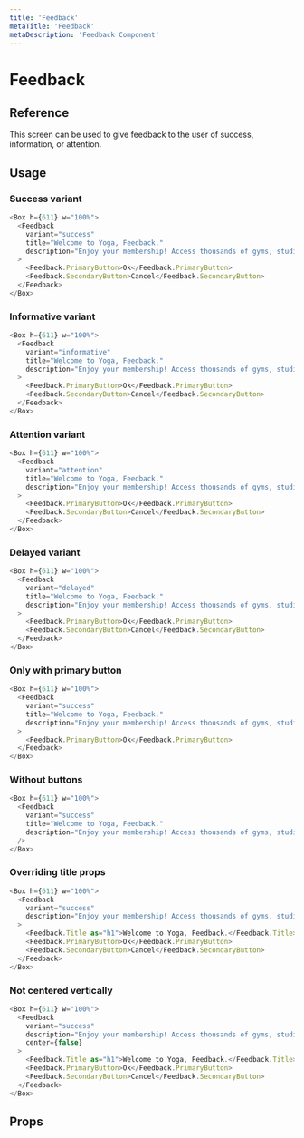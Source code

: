 ```yaml
---
title: 'Feedback'
metaTitle: 'Feedback'
metaDescription: 'Feedback Component'
---
```


# Feedback

## Reference

This screen can be used to give feedback to the user of success, information, or attention.

## Usage

### Success variant

```javascript
<Box h={611} w="100%">
  <Feedback
    variant="success"
    title="Welcome to Yoga, Feedback."
    description="Enjoy your membership! Access thousands of gyms, studios and wellness  app."
  >
    <Feedback.PrimaryButton>Ok</Feedback.PrimaryButton>
    <Feedback.SecondaryButton>Cancel</Feedback.SecondaryButton>
  </Feedback>
</Box>
```

### Informative variant

```javascript
<Box h={611} w="100%">
  <Feedback
    variant="informative"
    title="Welcome to Yoga, Feedback."
    description="Enjoy your membership! Access thousands of gyms, studios and wellness  app."
  >
    <Feedback.PrimaryButton>Ok</Feedback.PrimaryButton>
    <Feedback.SecondaryButton>Cancel</Feedback.SecondaryButton>
  </Feedback>
</Box>
```

### Attention variant

```javascript
<Box h={611} w="100%">
  <Feedback
    variant="attention"
    title="Welcome to Yoga, Feedback."
    description="Enjoy your membership! Access thousands of gyms, studios and wellness  app."
  >
    <Feedback.PrimaryButton>Ok</Feedback.PrimaryButton>
    <Feedback.SecondaryButton>Cancel</Feedback.SecondaryButton>
  </Feedback>
</Box>
```

### Delayed variant

```javascript
<Box h={611} w="100%">
  <Feedback
    variant="delayed"
    title="Welcome to Yoga, Feedback."
    description="Enjoy your membership! Access thousands of gyms, studios and wellness  app."
  >
    <Feedback.PrimaryButton>Ok</Feedback.PrimaryButton>
    <Feedback.SecondaryButton>Cancel</Feedback.SecondaryButton>
  </Feedback>
</Box>
```

### Only with primary button

```javascript
<Box h={611} w="100%">
  <Feedback
    variant="success"
    title="Welcome to Yoga, Feedback."
    description="Enjoy your membership! Access thousands of gyms, studios and wellness  app."
  >
    <Feedback.PrimaryButton>Ok</Feedback.PrimaryButton>
  </Feedback>
</Box>
```

### Without buttons

```javascript
<Box h={611} w="100%">
  <Feedback
    variant="success"
    title="Welcome to Yoga, Feedback."
    description="Enjoy your membership! Access thousands of gyms, studios and wellness  app."
  />
</Box>
```

### Overriding title props

```javascript
<Box h={611} w="100%">
  <Feedback
    variant="success"
    description="Enjoy your membership! Access thousands of gyms, studios and wellness  app."
  >
    <Feedback.Title as="h1">Welcome to Yoga, Feedback.</Feedback.Title>
    <Feedback.PrimaryButton>Ok</Feedback.PrimaryButton>
    <Feedback.SecondaryButton>Cancel</Feedback.SecondaryButton>
  </Feedback>
</Box>
```

### Not centered vertically

```javascript
<Box h={611} w="100%">
  <Feedback
    variant="success"
    description="Enjoy your membership! Access thousands of gyms, studios and wellness  app."
    center={false}
  >
    <Feedback.Title as="h1">Welcome to Yoga, Feedback.</Feedback.Title>
    <Feedback.PrimaryButton>Ok</Feedback.PrimaryButton>
    <Feedback.SecondaryButton>Cancel</Feedback.SecondaryButton>
  </Feedback>
</Box>
```

## Props

<PropsTable component="Feedback" platform="web" />
